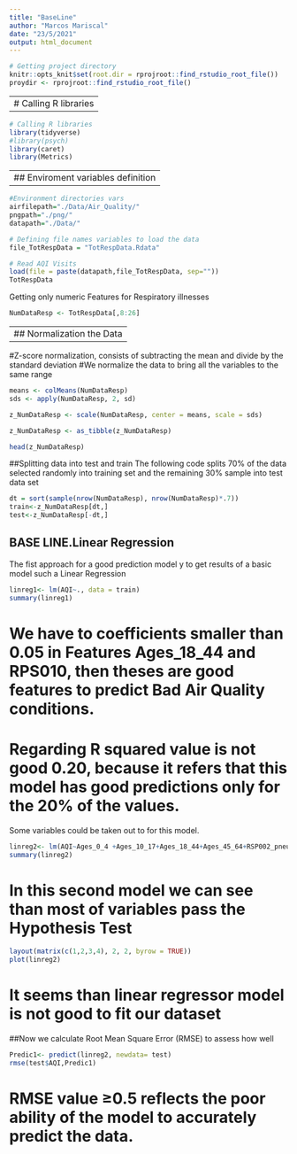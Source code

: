 ```yaml
---
title: "BaseLine"
author: "Marcos Mariscal"
date: "23/5/2021"
output: html_document
---
```

```r

# Getting project directory 
knitr::opts_knit$set(root.dir = rprojroot::find_rstudio_root_file())
proydir <- rprojroot::find_rstudio_root_file()

```

---
# Calling R libraries
---

```r

# Calling R libraries
library(tidyverse)
#library(psych)
library(caret)
library(Metrics)

```

---
## Enviroment variables definition
---

```r
#Environment directories vars
airfilepath="./Data/Air_Quality/"
pngpath="./png/"
datapath="./Data/"

# Defining file names variables to load the data
file_TotRespData = "TotRespData.Rdata"

```



```r
# Read AQI Visits
load(file = paste(datapath,file_TotRespData, sep=""))
TotRespData

```

Getting only numeric Features for Respiratory illnesses

```r

NumDataResp <- TotRespData[,8:26]

```

---
## Normalization the Data
---
#Z-score normalization, consists of subtracting the mean and divide by the standard deviation
#We normalize the data to bring all the variables to the same range

```r
means <- colMeans(NumDataResp)
sds <- apply(NumDataResp, 2, sd)

z_NumDataResp <- scale(NumDataResp, center = means, scale = sds)

z_NumDataResp <- as_tibble(z_NumDataResp)

head(z_NumDataResp)

```

##Splitting data into test and train
The following code splits 70% of the data selected randomly into training set and the remaining 30% sample into test data set

```r

dt = sort(sample(nrow(NumDataResp), nrow(NumDataResp)*.7))
train<-z_NumDataResp[dt,]
test<-z_NumDataResp[-dt,]
```

## BASE LINE.Linear Regression
The fist approach for a good prediction model y to get results of a basic model such a Linear Regression

```r

linreg1<- lm(AQI~., data = train)
summary(linreg1)

```
# We have to coefficients smaller than 0.05 in Features Ages_18_44 and RPS010, then theses are good features to predict Bad Air Quality conditions.
# Regarding R squared value is not good 0.20, because it refers that this model has good predictions only for the 20% of the values.
Some variables could be taken out to for this model.


```r

linreg2<- lm(AQI~Ages_0_4 +Ages_10_17+Ages_18_44+Ages_45_64+RSP002_pneumonia+RSP010_aspiration_pneumonitis+RSP012_respiratory_failure+Use_mech_ventilation+ RateRespVisits+POPULATION, data = train)
summary(linreg2)

```

# In this second model we can see than most of variables pass the Hypothesis Test

```r
layout(matrix(c(1,2,3,4), 2, 2, byrow = TRUE))
plot(linreg2)
```
# It seems than linear regressor model is not good to fit our dataset

##Now we calculate Root Mean Square Error (RMSE) to assess how well


```r
Predic1<- predict(linreg2, newdata= test)
rmse(test$AQI,Predic1)
```

# RMSE value ≥0.5 reflects the poor ability of the model to accurately predict the data.

